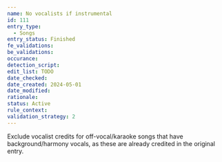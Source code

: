 ```yaml
---
name: No vocalists if instrumental
id: 111
entry_type:
  - Songs
entry_status: Finished
fe_validations:
be_validations:
occurance:
detection_script:
edit_list: TODO
date_checked:
date_created: 2024-05-01
date_modified:
rationale:
status: Active
rule_context:
validation_strategy: 2
---
```

Exclude vocalist credits for off-vocal/karaoke songs that have background/harmony vocals, as these are already credited in the original entry.